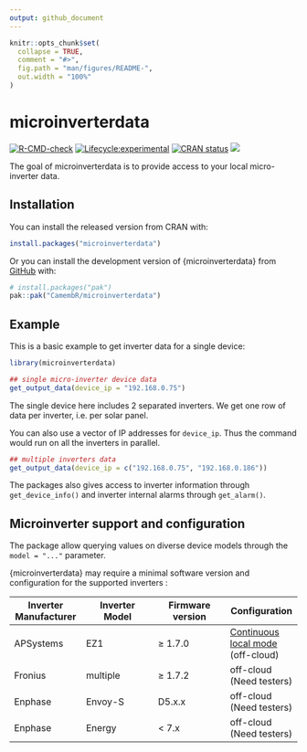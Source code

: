 ```yaml
---
output: github_document
---
```


<!-- README.md is generated from README.Rmd. Please edit that file -->

```r
knitr::opts_chunk$set(
  collapse = TRUE,
  comment = "#>",
  fig.path = "man/figures/README-",
  out.width = "100%"
)
```

# microinverterdata

<!-- badges: start -->

[![R-CMD-check](https://github.com/CamembR/microinverterdata/actions/workflows/R-CMD-check.yaml/badge.svg)](https://github.com/CamembR/microinverterdata/actions/workflows/R-CMD-check.yaml) 
[![Lifecycle:experimental](https://img.shields.io/badge/lifecycle-experimental-orange.svg)](https://lifecycle.r-lib.org/articles/stages.html)
[![CRAN status](https://www.r-pkg.org/badges/version/microinverterdata)](https://CRAN.R-project.org/package=microinverterdata) [![](https://cranlogs.r-pkg.org/badges/microinverterdata)](https://cran.r-project.org/package=microinverterdata)

<!-- badges: end -->

The goal of microinverterdata is to provide access to your local micro-inverter data.

## Installation

You can install the released version from CRAN with:

``` r
install.packages("microinverterdata")
```

Or you can install the development version of {microinverterdata} from [GitHub](https://github.com/) with:

``` r
# install.packages("pak")
pak::pak("CamembR/microinverterdata")
```

## Example

This is a basic example to get inverter data for a single device:

```r
library(microinverterdata)

## single micro-inverter device data
get_output_data(device_ip = "192.168.0.75")

```

The single device here includes 2 separated inverters. We get one row of data per inverter, i.e. per solar panel.

You can also use a vector of IP addresses for `device_ip`. Thus the command would run on all the inverters in parallel.

```r
## multiple inverters data
get_output_data(device_ip = c("192.168.0.75", "192.168.0.186"))

```

The packages also gives access to inverter information through `get_device_info()` and inverter internal alarms through `get_alarm()`.

## Microinverter support and configuration

The package allow querying values on diverse device models through the `model = "..."` parameter.

{microinverterdata} may require a minimal software version and configuration for the supported inverters :

| Inverter Manufacturer | Inverter Model | Firmware version | Configuration |
|------------------|------------------|------------------|------------------|
| APSystems | EZ1 | ≥ 1.7.0 | [Continuous local mode](https://camembr.github.io/microinverterdata/articles/APSystems_devices.html) (off-cloud)|
| Fronius | multiple | ≥ 1.7.2 | off-cloud (Need testers)          |
| Enphase | Envoy-S  | D5.x.x  | off-cloud (Need testers)          |
| Enphase | Energy   | < 7.x   | off-cloud (Need testers)          |
